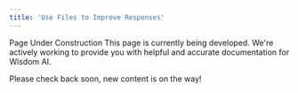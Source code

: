```yaml
---
title: 'Use Files to Improve Responses'
---
```


<Tip>
  Page Under Construction
This page is currently being developed. We're actively working to provide you with helpful and accurate documentation for Wisdom AI.

Please check back soon, new content is on the way!
</Tip>

